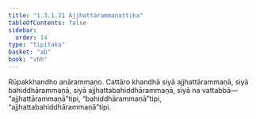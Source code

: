 ```yaml
---
title: "1.3.1.21 Ajjhattārammaṇattika"
tableOfContents: false
sidebar:
  order: 14
type: "tipitaka"
basket: "ab"
book: "vbh"
---
```



<DynamicBreadcrumb />

<Paragraph number="520" book="vbh">
Rūpakkhandho anārammaṇo. Cattāro khandhā siyā ajjhattārammaṇā, siyā bahiddhārammaṇā, siyā ajjhattabahiddhārammaṇā, siyā na vattabbā—  “ajjhattārammaṇā”tipi, “bahiddhārammaṇā”tipi, “ajjhattabahiddhārammaṇā”tipi.
</Paragraph>